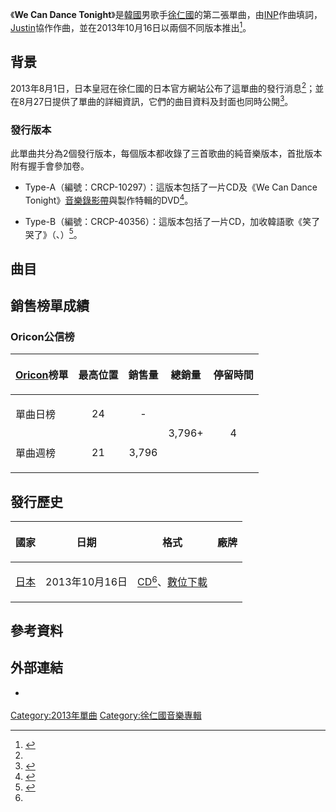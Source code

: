 {{Infobox single
|Name          = We Can Dance Tonight
|Cover         = Seo In guk We Can Dance Tonight.jpg
|Border        = yes
|Caption       = Type-A封面
|Artist        = [[徐仁國|徐仁國]]
|Album         = [[Everlasting_(徐仁國專輯)|Everlasting]]
|Released      = 2013年10月16日<br><small>（見[[#發行歷史|發行歷史]]）</small>
|Format        = [[CD|CD]]、[[數位音樂下載|數位下載]]
|B-side        = My Voice<br>Best Friend
|Recorded      = 2013年
|Genre         = [[日語流行音樂|日語流行音樂]]
|Length        = 4:01
|Writer        = [[INP|INP]]、[[Justin|Justin]]
|Producer      = [[宗清裕之|宗清裕之]]<br>[[Motohiro_Abe|Motohiro Abe]]<br>[[Isao_Itou|Isao Itou]]
|Label         = {{link-ja|日本皇冠|日本クラウン}}
|Chronology    = [[徐仁國|徐仁國]]日語單曲
|Last single   = {{link-en|Fly Away (徐仁國單曲)|Fly Away (Seo In-guk song)|Fly Away}}<br>（2013年）
|This single   = '''We Can Dance Tonight'''<br>（2013年）
|Next single   = 
}}
《'''We Can Dance Tonight'''》是[[韓國|韓國]]男歌手[[徐仁國|徐仁國]]的第二張單曲，由[[INP|INP]]作曲填詞，[[Justin|Justin]]協作作曲，並在2013年10月16日以兩個不同版本推出<ref name=release>{{cite web|title=ソ・イングク Japan 2nd Single「We Can Dance Tonight」インストアイベント決定！！|url=http://www.seoinguk.jp/?page=60&p=infolist&cat=|date=2013-08-01|accessdate=2014-04-23|language=ja}}{{Dead link|date=2020年4月 |bot=InternetArchiveBot |fix-attempted=yes }}</ref>。

==背景==
2013年8月1日，日本皇冠在徐仁國的日本官方網站公布了這單曲的發行消息<ref name=release />；並在8月27日提供了單曲的詳細資訊，它們的曲目資料及封面也同時公開<ref>{{cite web|url=http://www.seoinguk.jp/?page=58&p=infolist&cat=|title=ソ・イングク2ndシングル「We Can Dance Tonight」ジャケット写真公開！|language=ja|work=|accessdate=April 23, 2014}}{{Dead link|date=2020年4月 |bot=InternetArchiveBot |fix-attempted=yes }}</ref>。

===發行版本===
此單曲共分為2個發行版本，每個版本都收錄了三首歌曲的純音樂版本，首批版本附有握手會參加卷。

*Type-A（編號：CRCP-10297）：這版本包括了一片CD及《We Can Dance Tonight》[[音樂錄影帶|音樂錄影帶]]與製作特輯的DVD<ref name=TA>{{cite web|url=http://www.amazon.co.jp/We-Can-Dance-Tonight-%E3%82%BD%E3%83%BB%E3%82%A4%E3%83%B3%E3%82%B0%E3%82%AF/dp/B00CXN6W6S|title=Amazon.com: We Can Dance Tonight ［Single, CD+DVD, Maxi］: 音楽|language=ja|work=|publisher=[[Amazon.com|Amazon Japan]]|accessdate=April 23, 2014|archive-date=2016-03-04|archive-url=https://web.archive.org/web/20160304211441/http://www.amazon.co.jp/We-Can-Dance-Tonight-%E3%82%BD%E3%83%BB%E3%82%A4%E3%83%B3%E3%82%B0%E3%82%AF/dp/B00CXN6W6S}}</ref>。

*Type-B（編號：CRCP-40356）：這版本包括了一片CD，加收韓語歌《笑了 哭了》（{{lang-ko|웃다 울다}}、{{lang-ja|笑って泣いて}}）<ref name=TB>{{cite web|url=http://www.amazon.co.jp/We-Can-Dance-Tonight-%E3%82%BD%E3%83%BB%E3%82%A4%E3%83%B3%E3%82%B0%E3%82%AF/dp/B00CXNAQW4|title=Amazon.com: We Can Dance Tonight ［Single, Maxi］: 音楽|language=ja|work=|publisher=[[Amazon.com|Amazon Japan]]|accessdate=April 23, 2014|archive-date=2016-03-04|archive-url=https://web.archive.org/web/20160304211710/http://www.amazon.co.jp/We-Can-Dance-Tonight-%E3%82%BD%E3%83%BB%E3%82%A4%E3%83%B3%E3%82%B0%E3%82%AF/dp/B00CXNAQW4}}</ref>。

==曲目==
{{tracklist
| total_length    = 25:02
| headline        = Type-A<ref name=TA/>

| title1          = We Can Dance Tonight
| music1          = [[INP|INP]]<br>[[Justin|Justin]]
| lyrics1         = INP
| arranger1       = Justin
| producer1       = 
| length1         = 4:01

| title2          = My Voice
| music2          = [[Kasumi|Kasumi]]<br>[[Sou|Sou]]
| lyrics2         = Sou
| arranger2       = Kasumi<br>Sou
| producer2       = 
| length2         = 3:58

| title3          = Best Friend
| music3          = Kasumi<br>Sou
| lyrics3         = Sou
| arranger3       = Kasumi<br>Sou
| producer3       = 
| length3         = 4:32

| title4          = We Can Dance Tonight
| note4           = Instrumental
| music4          = INP<br>Justin
| lyrics4         = 
| arranger4       = Justin
| producer4       = 
| length4         = 4:08

| title5          = My Voice
| note5           = Instrumental
| music5          = Kasumi<br>Sou
| lyrics5         = 
| arranger5       = Kasumi<br>Sou
| producer5       = 
| length5         = 3:58

| title6          = Best Friend
| note6           = Instrumental
| music6          = Kasumi<br>Sou
| lyrics6         = 
| arranger6       = Kasumi<br>Sou
| producer6       = 
| length6         = 4:32

}}
{{tracklist
| collapsed       = yes
| total_length    = 28:27
| headline        = Type-B<ref name=TB/>

| title1          = We Can Dance Tonight
| music1          = INP<br>Justin
| lyrics1         = INP
| arranger1       = Justin
| producer1       = 
| length1         = 4:01

| title2          = My Voice
| music2          = Kasumi<br>Sou
| lyrics2         = Sou
| arranger2       = Kasumi<br>Sou
| producer2       = 
| length2         = 3:58

| title3          = Best Friend
| music3          = Kasumi<br>Sou
| lyrics3         = Sou
| arranger3       = Kasumi<br>Sou
| producer3       = 
| length3         = 4:32

| title4          = 笑了 哭了
| note4           = {{lang|ko|웃다 울다}}、{{lang|ja|笑って泣いて}}
| music4          = {{link-ko|黃世駿|황세준}}（{{lang|ko|황세준}}）<br>[[Melodesign|Melodesign]]
| lyrics4         = 黃世駿<br>[[金芝香|金芝香]]（{{lang|ko|김지향}}）
| arranger4       = Melodesign
| producer4       = 黃世駿
| length4         = 3:25

| title5          = We Can Dance Tonight
| note5           = Instrumental
| music5          = INP<br>Justin
| lyrics5         = 
| arranger5       = Justin
| producer5       = 
| length5         = 4:08

| title6          = My Voice
| note6           = Instrumental
| music6          = Kasumi<br>Sou
| lyrics6         = 
| arranger6       = Kasumi<br>Sou
| producer6       = 
| length6         = 3:58

| title7          = Best Friend
| note7           = Instrumental
| music7          = Kasumi<br>Sou
| lyrics7         = 
| arranger7       = Kasumi<br>Sou
| producer7       = 
| length7         = 4:32
}}
{{tracklist
| collapsed       = yes
| headline        = DVD - Type-A：<ref name=TA/> 
| title1          = We Can Dance Tonight
| note1           = [[音樂錄影帶|音樂錄影帶]]
| title2          = 製作特輯
}}

==銷售榜單成績==
===Oricon公信榜===
{| class="wikitable" style="width:500px;"
|-
! style="text-align:center;"|[[Oricon|Oricon]]榜單
! style="text-align:center;"|最高位置
! style="text-align:center;"|銷售量
! style="text-align:center;"|總銷量
! style="text-align:center;"|停留時間
|-
|align="left"|單曲日榜
| style="text-align:center;"|24
| style="text-align:center;" rowspan="1"| - 
| style="text-align:center;" rowspan="3"| 3,796+
| style="text-align:center;" rowspan="3"| 4
|-
|align="left"|單曲週榜
| style="text-align:center;"|21
| style="text-align:center;"|3,796
|}

==發行歷史==
{| class="wikitable plainrowheaders"
|-
! scope="col"| 國家 !! 日期 !! 格式 !! 廠牌
|-
! scope="row" rowspan="1"| [[日本|日本]]
| 2013年10月16日
| [[CD|CD]]<ref name=release/>、[[數位音樂下載|數位下載]]
| {{link-ja|日本皇冠|日本クラウン}}
|}

==參考資料==
{{reflist}}

==外部連結==
* {{Official website|www.seoinguk.jp/|徐仁國日本官方網站}} {{Ja icon}}

{{徐仁國}}
[[Category:2013年單曲|Category:2013年單曲]]
[[Category:徐仁國音樂專輯|Category:徐仁國音樂專輯]]